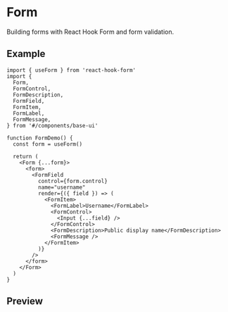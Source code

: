 
<Meta of={Stories} />

# Form

Building forms with React Hook Form and form validation.

## Example

```tsx
import { useForm } from 'react-hook-form'
import {
  Form,
  FormControl,
  FormDescription,
  FormField,
  FormItem,
  FormLabel,
  FormMessage,
} from '#/components/base-ui'

function FormDemo() {
  const form = useForm()

  return (
    <Form {...form}>
      <form>
        <FormField
          control={form.control}
          name="username"
          render={({ field }) => (
            <FormItem>
              <FormLabel>Username</FormLabel>
              <FormControl>
                <Input {...field} />
              </FormControl>
              <FormDescription>Public display name</FormDescription>
              <FormMessage />
            </FormItem>
          )}
        />
      </form>
    </Form>
  )
}
```

## Preview

<Primary />
